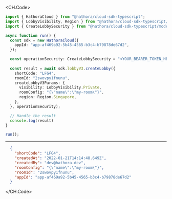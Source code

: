 
<CH.Code>
```typescript CreateLobby.ts
import { HathoraCloud } from "@hathora/cloud-sdk-typescript";
import { LobbyVisibility, Region } from "@hathora/cloud-sdk-typescript/models/components";
import { CreateLobbySecurity } from "@hathora/cloud-sdk-typescript/models/operations";

async function run() {
  const sdk = new HathoraCloud({
    appId: "app-af469a92-5b45-4565-b3c4-b79878de67d2",
  });

  const operationSecurity: CreateLobbySecurity = "<YOUR_BEARER_TOKEN_HERE>";
  
  const result = await sdk.lobbyV3.createLobby({
    shortCode: "LFG4",
    roomId: "2swovpy1fnunu",
    createLobbyV3Params: {
      visibility: LobbyVisibility.Private,
      roomConfig: "{\"name\":\"my-room\"}",
      region: Region.Singapore,
    },
  }, operationSecurity);

  // Handle the result
  console.log(result)
}

run();
```
---

```json Example Response
  {
    "shortCode": "LFG4",
    "createdAt": "2022-01-21T14:14:48.649Z",
    "createdBy": "dev@hathora.dev",
    "roomConfig": "{\"name\":\"my-room\"}",
    "roomId": "2swovpy1fnunu",
    "appId": "app-af469a92-5b45-4565-b3c4-b79878de67d2"
  }
```
</CH.Code>
